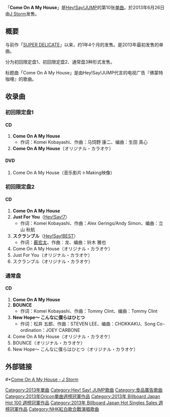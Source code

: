 {{Unreferenced|time=2012-02-23T10:12:31+00:00 }}
{{Infobox Single 
| Name           = Come On A My House
| Artist         = [[Hey!_Say!_JUMP|Hey! Say! JUMP]]
| Album          = [[smart|smart]]
| A-side         = 
| B-side         = Just For You（初回限定盤2）<br />スクランブル（初回限定盤2）<br />BOUNCE（通常盤）<br />New Hope～ こんなに僕らはひとつ（通常盤）
| Released       = 2013年6月26日
| Format         = [[單曲|單曲]]
| Recorded       = 
| Genre          = [[J-POP|J-POP]]
| Length         = 
| Label          = [[J_Storm|J Storm]]
| Writer         = 
| Producer       = 
| Certification = 
| Chart position = * 週間第1位<small>（[[Oricon公信榜|Oricon]]）</small>
| Last single    = [[SUPER_DELICATE|SUPER DELICATE]]<br />（2012年）
| This single    = '''Come On A My House'''<br />（2013年）
| Next single    = [[Ride_With_Me|Ride With Me]]<br />（2013年）
| Misc           = 
}}
「'''Come On A My House'''」是[[Hey!_Say!_JUMP|Hey!Say!JUMP]]的第10张[[單曲|单曲]]。於2013年6月26日由[[J_Storm|J Storm]]发售。

== 概要 ==
与前作「[[SUPER_DELICATE|SUPER DELICATE]]」以来，约1年4个月的发售。是2013年最初发售的单曲。

分为初回限定盘1、初回限定盘2、通常盘3种形式发售。

标题曲「Come On A My House」是由Hey!Say!JUMP代言的电视广告『佛蒙特咖哩』的歌曲。

== 收录曲 ==
=== 初回限定盘1 ===
==== CD ====
# '''Come On A My House'''
#* 作词：Komei Kobayashi、作曲：马饲野 康二、编曲：生田 真心
# '''Come On A My House'''（オリジナル・カラオケ）
==== DVD ====
# Come On A My House（音乐影片＋Making映像）
=== 初回限定盘2 ===
==== CD ====
# '''Come On A My House'''
# '''Just For You'''（[[Hey!_Say!_7|Hey!Say!7]]）
#* 作词：Komei Kobayashi、作曲：Alex Gerings/Andy Simon、编曲：立山 秋航
# '''スクランブル'''（[[Hey!Say!BEST|Hey!Say!BEST]]）
#* 作词：[[薮宏太|薮宏太]]、作曲：龙、编曲：铃木 雅也
# Come On A My House（オリジナル・カラオケ）
# Just For You（オリジナル・カラオケ）
# スクランブル（オリジナル・カラオケ）

=== 通常盘 ===
==== CD ====
# '''Come On A My House'''
# '''BOUNCE'''
#* 作词：Komei Kobayashi、作曲：Tommy Clint、编曲：Tommy Clint
# '''New Hope～ こんなに僕らはひとつ'''
#* 作词：松井 五郎、作曲：STEVEN LEE、编曲：CHOKKAKU、Song Co-ordination：JOEY CARBONE
# Come On A My House（オリジナル・カラオケ）
# BOUNCE（オリジナル・カラオケ）
# New Hope～ こんなに僕らはひとつ（オリジナル・カラオケ）

== 外部链接 ==
#*[https://archive.is/20130625132433/http://www.j-storm.co.jp/heysayjump/disco/single/s_11.html Come On A My House - J Storm]

{{Hey! Say! JUMP}}
{{Oricon單曲週榜冠軍 (2013年)|2013年7月8日}}
{{Billboard JAPAN Hot 100 週榜冠軍 (2013年)|2013年7月8日}}
{{Billboard Japan Hot Singles Sales 週榜冠軍 (2013年)|2013年7月8日}}

[[Category:2013年單曲|Category:2013年單曲]]
[[Category:Hey!_Say!_JUMP歌曲|Category:Hey! Say! JUMP歌曲]]
[[Category:食品廣告歌曲|Category:食品廣告歌曲]]
[[Category:2013年Oricon單曲週榜冠軍作品|Category:2013年Oricon單曲週榜冠軍作品]]
[[Category:2013年_Billboard_Japan_Hot_100_週榜冠軍作品|Category:2013年 Billboard Japan Hot 100 週榜冠軍作品]]
[[Category:2013年_Billboard_Japan_Hot_Singles_Sales_週榜冠軍作品|Category:2013年 Billboard Japan Hot Singles Sales 週榜冠軍作品]]
[[Category:NHK紅白歌合戰演唱歌曲|Category:NHK紅白歌合戰演唱歌曲]]